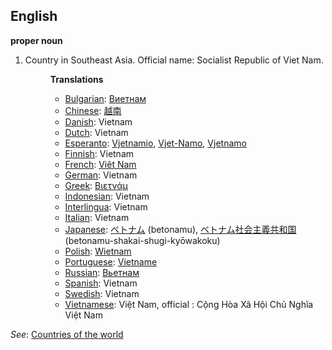 ==English==

'''proper noun'''

# Country in Southeast Asia. Official name: Socialist Republic of Viet Nam.
#:'''Translations'''
#:*[[Bulgarian]]: [[Виетнам]]
#:*[[Chinese]]: [[越南]]
#:*[[Danish]]: Vietnam
#:*[[Dutch]]: Vietnam
#:*[[Esperanto]]: [[Vjetnamio]], [[Vjet-Namo]], [[Vjetnamo]]
#:*[[Finnish]]: Vietnam
#:*[[French]]: [[Viêt Nam]]
#:*[[German]]: Vietnam
#:*[[Greek]]: [[Βιετνάμ]]
#:*[[Indonesian]]: Vietnam
#:*[[Interlingua]]: Vietnam
#:*[[Italian]]: Vietnam
#:*[[Japanese]]: [[ベトナム]] (betonamu), [[ベトナム]][[社会]][[主義]][[共和国]] (betonamu-shakai-shugi-kyōwakoku)
#:*[[Polish]]: [[Wietnam]]
#:*[[Portuguese]]: [[Vietname]]
#:*[[Russian]]: [[Вьетнам]]
#:*[[Spanish]]: Vietnam
#:*[[Swedish]]: Vietnam
#:*[[Vietnamese]]: Việt Nam, official : Cộng Hòa Xã Hội Chủ Nghĩa Việt Nam
''See'': [[Countries of the world]]